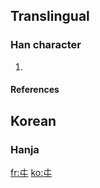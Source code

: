 ==Translingual==

===Han character===
{{Han char|rn=2|rad=丨|as=02|sn=3|canj=十女 (JV)}}
# {{defn|Han}}

====References====
{{Han ref|kx=0079.020|hdz=10009.060|uh=3404|ud=13316}}

==Korean==

===Hanja===
{{ko-hanja|hangeul=과|rv=gwa|mr=kwa|y=kwa|eumhun=걷다|ehrv=geotda|ehmr=kŏtta|ehy=ketta}}


[[fr:㐄]]
[[ko:㐄]]